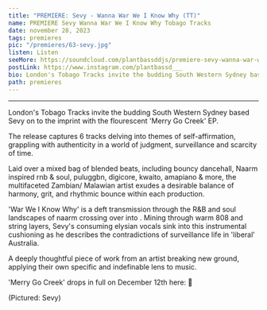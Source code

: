 ---
title: "PREMIERE: Sevy - Wanna War We I Know Why (TT)"
name: PREMIERE Sevy Wanna War We I Know Why Tobago Tracks
date: november 28, 2023
tags: premieres
pic: "/premieres/63-sevy.jpg"
listen: Listen
seeMore: https://soundcloud.com/plantbassddjs/premiere-sevy-wanna-war-we-i-know-why-tt
postLink: https://www.instagram.com/plantbassd___
bio: London's Tobago Tracks invite the budding South Western Sydney based Sevy on to the imprint with the flourescent 'Merry Go Creek' EP.
path: premieres
---

<SoundCloud
  url="https://soundcloud.com/plantbassddjs/premiere-sevy-wanna-war-we-i-know-why-tt"
  name="Wanna War We I Know Why"
/>

<hr />

London's Tobago Tracks invite the budding South Western Sydney based Sevy on to the imprint with the flourescent 'Merry Go Creek' EP.

The release captures 6 tracks delving into themes of self-affirmation, grappling with authenticity in a world of judgment, surveillance and scarcity of time.

Laid over a mixed bag of blended beats, including bouncy dancehall, Naarm inspired rnb & soul, puluggbn, digicore, kwaito, amapiano & more, the multifaceted Zambian/ Malawian artist exudes a desirable balance of harmony, grit, and rhythmic bounce within each production.

'War We I Know Why' is a deft transmission through the R&B and soul landscapes of naarm crossing over into <HoverLink url="https://en.wikipedia.org/wiki/Plugg_music" name="pluggnb" external />. Mining through warm 808 and string layers, Sevy's consuming elysian vocals sink into this instrumental cushioning as he describes the contradictions of surveillance life in 'liberal' Australia.

A deeply thoughtful piece of work from an artist breaking new ground, applying their own specific and indefinable lens to music.

'Merry Go Creek' drops in full on December 12th here: <HoverLink url="tobagotracks.bandcamp.com/album/merry-go-creek" external /> 🌱

<Picture src="/premieres/63-sevy-cover.jpg" alt="Picture of Sevy" size={1200} withSubtitle />
<p className="smallText">(Pictured: Sevy)</p>
